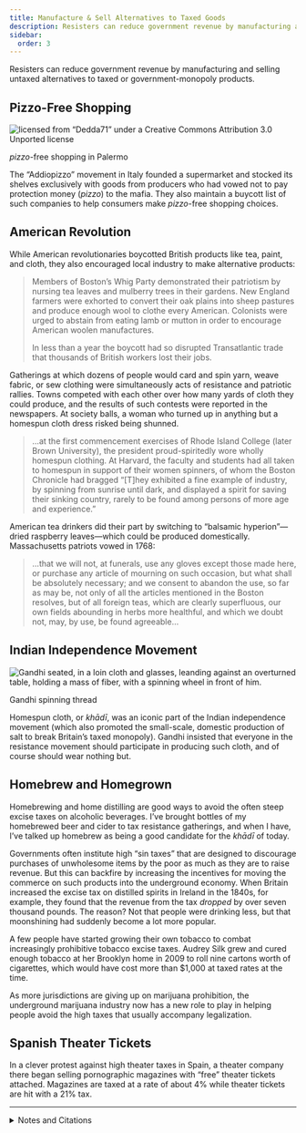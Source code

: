 ```yaml
---
title: Manufacture & Sell Alternatives to Taxed Goods
description: Resisters can reduce government revenue by manufacturing and selling untaxed alternatives to taxed or government-monopoly products.
sidebar:
  order: 3
---
```


Resisters can reduce government revenue by manufacturing and selling untaxed alternatives to taxed or government-monopoly products.

## <Badge text="Example" size="medium" /> Pizzo-Free Shopping

![licensed from “Dedda71” under a Creative Commons Attribution 3.0 Unported license](../../../assets/punto-pizzo-free.jpg)
<figcaption><i>pizzo</i>-free shopping in Palermo</figcaption>

The “Addiopizzo” movement in Italy founded a supermarket and stocked its shelves exclusively with goods from producers who had vowed not to pay protection money (<i>pizzo</i>) to the mafia.
They also maintain a buycott list of such companies to help consumers make <i>pizzo</i>-free shopping choices.

## <Badge text="Example" size="medium" /> American Revolution

While American revolutionaries boycotted British products like tea, paint, and cloth, they also encouraged local industry to make alternative products:

> Members of Boston’s Whig Party demonstrated their patriotism by nursing tea leaves and mulberry trees in their gardens.
> New England farmers were exhorted to convert their oak plains into sheep pastures and produce enough wool to clothe every American.
> Colonists were urged to abstain from eating lamb or mutton in order to encourage American woolen manufactures.
>
> In less than a year the boycott had so disrupted Transatlantic trade that thousands of British workers lost their jobs.

Gatherings at which dozens of people would card and spin yarn, weave fabric, or sew clothing were simultaneously acts of resistance and patriotic rallies.
Towns competed with each other over how many yards of cloth they could produce, and the results of such contests were reported in the newspapers.
At society balls, a woman who turned up in anything but a homespun cloth dress risked being shunned.

> …at the first commencement exercises of Rhode Island College (later Brown University), the president proud-spiritedly wore wholly homespun clothing.
> At Harvard, the faculty and students had all taken to homespun in support of their women spinners, of whom the Boston Chronicle had bragged “[T]hey exhibited a fine example of industry, by spinning from sunrise until dark, and displayed a spirit for saving their sinking country, rarely to be found among persons of more age and experience.”

American tea drinkers did their part by switching to “balsamic hyperion”—dried raspberry leaves—which could be produced domestically.
Massachusetts patriots vowed in 1768:

> …that we will not, at funerals, use any gloves except those made here, or purchase any article of mourning on such occasion, but what shall be absolutely necessary; and we consent to abandon the use, so far as may be, not only of all the articles mentioned in the Boston resolves, but of all foreign teas, which are clearly superfluous, our own fields abounding in herbs more healthful, and which we doubt not, may, by use, be found agreeable…

## <Badge text="Example" size="medium" /> Indian Independence Movement

![Gandhi seated, in a loin cloth and glasses, leanding against an overturned table, holding a mass of fiber, with a spinning wheel in front of him.](../../../assets/gandhi-spinning.gif)
<figcaption>Gandhi spinning thread</figcaption>

Homespun cloth, or <i>khādī</i>, was an iconic part of the Indian independence movement (which also promoted the small-scale, domestic production of salt to break Britain’s taxed monopoly).
Gandhi insisted that everyone in the resistance movement should participate in producing such cloth, and of course should wear nothing but.

## <Badge text="Examples" size="medium" /> Homebrew and Homegrown

Homebrewing and home distilling are good ways to avoid the often steep excise taxes on alcoholic beverages.
I’ve brought bottles of my homebrewed beer and cider to tax resistance gatherings, and when I have, I’ve talked up homebrew as being a good candidate for the <i>khādī</i> of today.

Governments often institute high “sin taxes” that are designed to discourage purchases of unwholesome items by the poor as much as they are to raise revenue.
But this can backfire by increasing the incentives for moving the commerce on such products into the underground economy.
When Britain increased the excise tax on distilled spirits in Ireland in the 1840s, for example, they found that the revenue from the tax <em>dropped</em> by over seven thousand pounds.
The reason? Not that people were drinking less, but that moonshining had suddenly become a lot more popular.

A few people have started growing their own tobacco to combat increasingly prohibitive tobacco excise taxes.
Audrey Silk grew and cured enough tobacco at her Brooklyn home in 2009 to roll nine cartons worth of cigarettes, which would have cost more than $1,000 at taxed rates at the time.

As more jurisdictions are giving up on marijuana prohibition, the underground marijuana industry now has a new role to play in helping people avoid the high taxes that usually accompany legalization.

## <Badge text="Examples" size="medium" /> Spanish Theater Tickets

In a clever protest against high theater taxes in Spain, a theater company there began selling pornographic magazines with “free” theater tickets attached.
Magazines are taxed at a rate of about 4% while theater tickets are hit with a 21% tax.

<hr />

<details>
<summary>Notes and Citations</summary>

* American Consul, Naples “Organized Crime III: Confronting Organized Crime in Southern Italy” 6 June 2008 (cable “08Naples38” released in the WikiLeaks dump)
* Morris, David “Economic Independence Day” <i>AlterNet</i> 30 June 2005
* Macdonald, Anne <i>No Idle Hands: The Social History of American Knitting</i> (2010) p. 59
* Lincoln, William & Hersey, Charles <i>History of Worcester, Massachusetts</i> (1862) pp. 69–70
* “English Extracts” <i>New Zealand Gazette and Wellington Spectator</i> 18 November 1843 (reproducing an article from the <i>Hobart Town Advertiser</i> 17 October 1843)
* Fernandez, Manny “Now in Brooklyn, Homegrown Tobacco: Local, Rebellious and Tax Free” <i>New York Times</i> 24 February 2011
* Linsell, Katie “Porn Mags With Free Madrid Theater Tickets in Tax Protest” <i>Bloomberg</i> 18 November 2014

</details>
